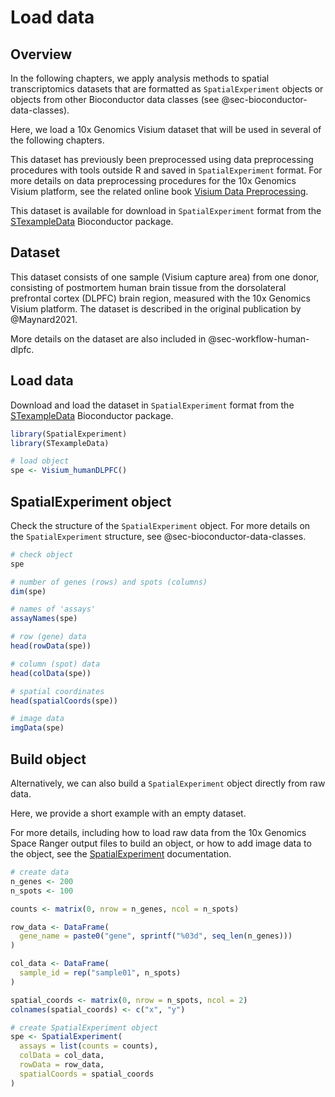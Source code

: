 # Load data {#sec-load-data}


## Overview

In the following chapters, we apply analysis methods to spatial transcriptomics datasets that are formatted as `SpatialExperiment` objects or objects from other Bioconductor data classes (see @sec-bioconductor-data-classes).

Here, we load a 10x Genomics Visium dataset that will be used in several of the following chapters.

This dataset has previously been preprocessed using data preprocessing procedures with tools outside R and saved in `SpatialExperiment` format. For more details on data preprocessing procedures for the 10x Genomics Visium platform, see the related online book [Visium Data Preprocessing](https://lmweber.org/Visium-data-preprocessing/).

This dataset is available for download in `SpatialExperiment` format from the [STexampleData](https://bioconductor.org/packages/STexampleData) Bioconductor package.



## Dataset

This dataset consists of one sample (Visium capture area) from one donor, consisting of postmortem human brain tissue from the dorsolateral prefrontal cortex (DLPFC) brain region, measured with the 10x Genomics Visium platform. The dataset is described in the original publication by @Maynard2021.

More details on the dataset are also included in @sec-workflow-human-dlpfc.

<!-- To do: move additional details on dataset here (from DLPFC workflow chapter) -->



## Load data

Download and load the dataset in `SpatialExperiment` format from the [STexampleData](https://bioconductor.org/packages/STexampleData) Bioconductor package.

```r
library(SpatialExperiment)
library(STexampleData)

# load object
spe <- Visium_humanDLPFC()
```



## SpatialExperiment object

Check the structure of the `SpatialExperiment` object. For more details on the `SpatialExperiment` structure, see @sec-bioconductor-data-classes.

```r
# check object
spe

# number of genes (rows) and spots (columns)
dim(spe)

# names of 'assays'
assayNames(spe)

# row (gene) data
head(rowData(spe))

# column (spot) data
head(colData(spe))

# spatial coordinates
head(spatialCoords(spe))

# image data
imgData(spe)
```



## Build object

Alternatively, we can also build a `SpatialExperiment` object directly from raw data.

Here, we provide a short example with an empty dataset.

For more details, including how to load raw data from the 10x Genomics Space Ranger output files to build an object, or how to add image data to the object, see the [SpatialExperiment](https://bioconductor.org/packages/SpatialExperiment) documentation.

```r
# create data
n_genes <- 200
n_spots <- 100

counts <- matrix(0, nrow = n_genes, ncol = n_spots)

row_data <- DataFrame(
  gene_name = paste0("gene", sprintf("%03d", seq_len(n_genes)))
)

col_data <- DataFrame(
  sample_id = rep("sample01", n_spots)
)

spatial_coords <- matrix(0, nrow = n_spots, ncol = 2)
colnames(spatial_coords) <- c("x", "y")

# create SpatialExperiment object
spe <- SpatialExperiment(
  assays = list(counts = counts), 
  colData = col_data, 
  rowData = row_data, 
  spatialCoords = spatial_coords
)
```
